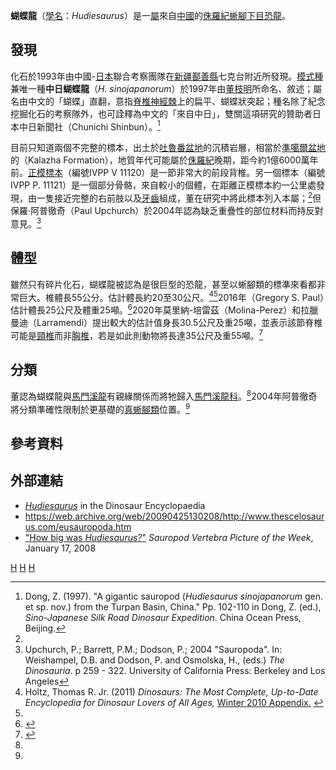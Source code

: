 {{Automatic Taxobox
| taxon = Hudiesaurus
| status = 
| fossil_range = [[侏羅紀|侏羅紀]]晚期
| image = Hudiesaurus Skeletal.svg
| image_caption = 目前已發現標本部位和推測全身輪廓與體型比例圖
| authority = [[董枝明|Dong]], 1997
| type_species = '''中日蝴蝶龍<br>''Hudiesaurus sinojapanorum''''' 
| type_species_authority = Dong, 1997 
}}
'''蝴蝶龍'''（[[學名|學名]]：''Hudiesaurus''）是一[[屬|屬]]來自[[中國|中國]]的[[侏羅紀|侏羅紀]][[蜥腳下目|蜥腳下目]][[恐龍|恐龍]]。

==發現==
化石於1993年由中國-[[日本|日本]]聯合考察團隊在[[新疆|新疆]][[鄯善縣|鄯善縣]]七克台附近所發現。[[模式種|模式種]]兼唯一種'''中日蝴蝶龍'''（''H. sinojapanorum''）於1997年由[[董枝明|董枝明]]所命名、敘述；屬名由中文的「蝴蝶」直翻，意指[[脊椎|脊椎]][[神經棘|神經棘]]上的扁平、蝴蝶狀突起；種名除了紀念挖掘化石的考察隊外，也可詮釋為中文的「來自中日」，雙關這項研究的贊助者日本中日新聞社（Chunichi Shinbun）。<ref name="dong1997">Dong, Z. (1997). "A gigantic sauropod (''Hudiesaurus sinojapanorum'' gen. et sp. nov.) from the Turpan Basin, China." Pp. 102-110 in Dong, Z. (ed.), ''Sino-Japanese Silk Road Dinosaur Expedition''. China Ocean Press, Beijing.</ref>

目前只知道兩個不完整的標本，出土於[[吐魯番盆地|吐魯番盆地]]的沉積岩層，相當於[[準噶爾盆地|準噶爾盆地]]的{{link-en|喀拉扎組|Kalazha Formation}}（Kalazha Formation），地質年代可能屬於[[侏羅紀|侏羅紀]]晚期，距今約1億6000萬年前。[[正模標本|正模標本]]（編號IVPP V 11120）是一節非常大的前段背椎。另一個標本（編號IVPP P. 11121）是一個部分骨骼，來自較小的個體，在距離正模標本約一公里處發現，由一隻接近完整的右前肢以及[[牙齒|牙齒]]組成，董在研究中將此標本列入本屬；<ref name="dong1997"/>但保羅·阿普徹奇（Paul Upchurch）於2004年認為缺乏重疊性的部位材料而持反對意見。<ref name="Upchurch2004">Upchurch, P.; Barrett, P.M.; Dodson, P.; 2004 "Sauropoda". In: Weishampel, D.B. and Dodson, P. and Osmolska, H., (eds.) ''The Dinosauria''. p 259 - 322. University of California Press: Berkeley and Los Angeles</ref>

==體型==
雖然只有碎片化石，蝴蝶龍被認為是很巨型的恐龍，甚至以蜥腳類的標準來看都非常巨大。椎體長55公分。估計體長約20至30公尺。<ref name="Holtz2008">Holtz, Thomas R. Jr. (2011) ''Dinosaurs: The Most Complete, Up-to-Date Encyclopedia for Dinosaur Lovers of All Ages,'' [http://www.geol.umd.edu/~tholtz/dinoappendix/HoltzappendixWinter2010.pdf Winter 2010 Appendix.] {{Wayback|url=http://www.geol.umd.edu/~tholtz/dinoappendix/HoltzappendixWinter2010.pdf |date=20110720090118 }}</ref><ref name="dong1997"/>2016年{{link-en|葛瑞格利·保羅|Gregory S. Paul}}（Gregory S. Paul）估計體長25公尺及體重25噸。<ref>{{Cite book|last=Paul|first=Gregory S.|title=The Princeton Field Guide to Dinosaurs 2nd Edition|publisher=Princeton University Press|year=2016|isbn=|location=New Jersey|pages=207}}</ref>2020年莫里納-培雷茲（Molina-Perez）和拉臘曼迪（Larramendi）提出較大的估計值身長30.5公尺及重25噸，並表示該節脊椎可能是[[頸椎|頸椎]]而非[[胸椎|胸椎]]，若是如此則動物將長達35公尺及重55噸。<ref>{{Cite book|last=Molina-Perez & Larramendi|first=|title=Dinosaur Facts and Figures: The Sauropods and Other Sauropodomorphs|publisher=Princeton University Press|year=2020|isbn=|location=New Jersey|pages=252}}</ref>

==分類==
董認為蝴蝶龍與[[馬門溪龍|馬門溪龍]]有親緣關係而將牠歸入[[馬門溪龍科|馬門溪龍科]]。<ref name="dong1997"/>2004年阿普徹奇將分類準確性限制於更基礎的[[真蜥腳類|真蜥腳類]]位置。<ref name="Upchurch2004"/>

==參考資料==
{{reflist}}

==外部連結==
* [http://web.me.com/dinoruss/de_4/5a6c456.htm ''Hudiesaurus''] {{Wayback|url=http://web.me.com/dinoruss/de_4/5a6c456.htm |date=20090922100915 }} in the Dinosaur Encyclopaedia 
* https://web.archive.org/web/20090425130208/http://www.thescelosaurus.com/eusauropoda.htm
* [http://svpow.wordpress.com/2008/01/17/how-big-was-hudiesaurus/ "How big was ''Hudiesaurus?''"] {{Wayback|url=http://svpow.wordpress.com/2008/01/17/how-big-was-hudiesaurus/ |date=20120208122841 }} ''Sauropod Vertebra Picture of the Week'', January 17, 2008

{{Sauropodomorpha|B.}}
{{Taxonbar|from=Q1526313}}

[[Category:中國恐龍|H]]
[[Category:侏羅紀恐龍|H]]
[[Category:馬門溪龍科|H]]